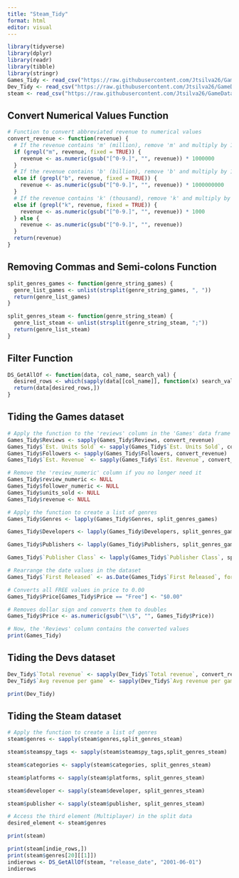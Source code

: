 ---
title: "Steam_Tidy"
format: html
editor: visual
---

```{r}
library(tidyverse)
library(dplyr)
library(readr)
library(tibble)
library(stringr)
Games_Tidy <- read_csv("https://raw.githubusercontent.com/Jtsilva26/GameDataAnalysis/main/Games.csv", show_col_types=FALSE)
Dev_Tidy <- read_csv("https://raw.githubusercontent.com/Jtsilva26/GameDataAnalysis/main/Developer.csv", show_col_types=FALSE)
steam <- read_csv("https://raw.githubusercontent.com/Jtsilva26/GameDataAnalysis/main/steam.csv", col_types = cols(my_date = col_date(format = "%Y-%m-%d")))
```

## Convert Numerical Values Function

```{r}
# Function to convert abbreviated revenue to numerical values
convert_revenue <- function(revenue) {
  # If the revenue contains 'm' (million), remove 'm' and multiply by 1,000,000
  if (grepl("m", revenue, fixed = TRUE)) {
    revenue <- as.numeric(gsub("[^0-9.]", "", revenue)) * 1000000
  }
  # If the revenue contains 'b' (billion), remove 'b' and multiply by 1,000,000,000
  else if (grepl("b", revenue, fixed = TRUE)) {
    revenue <- as.numeric(gsub("[^0-9.]", "", revenue)) * 1000000000
  }
  # If the revenue contains 'k' (thousand), remove 'k' and multiply by 1,000
  else if (grepl("k", revenue, fixed = TRUE)) {
    revenue <- as.numeric(gsub("[^0-9.]", "", revenue)) * 1000
  } else {
    revenue <- as.numeric(gsub("[^0-9.]", "", revenue))
  }
  return(revenue)
}
```

## Removing Commas and Semi-colons Function

```{r}
split_genres_games <- function(genre_string_games) {
  genre_list_games <- unlist(strsplit(genre_string_games, ", "))
  return(genre_list_games)
}

split_genres_steam <- function(genre_string_steam) {
  genre_list_steam <- unlist(strsplit(genre_string_steam, ";"))
  return(genre_list_steam)
}
```

## Filter Function

```{r}
DS_GetAllOf <- function(data, col_name, search_val) {
  desired_rows <- which(sapply(data[[col_name]], function(x) search_val %in% x[[1]]))
  return(data[desired_rows,])
}
```

## Tiding the Games dataset

```{r}
# Apply the function to the 'reviews' column in the 'Games' data frame
Games_Tidy$Reviews <- sapply(Games_Tidy$Reviews, convert_revenue)
Games_Tidy$`Est. Units Sold` <- sapply(Games_Tidy$`Est. Units Sold`, convert_revenue)
Games_Tidy$Followers <- sapply(Games_Tidy$Followers, convert_revenue)
Games_Tidy$`Est. Revenue` <- sapply(Games_Tidy$`Est. Revenue`, convert_revenue)

# Remove the 'review_numeric' column if you no longer need it
Games_Tidy$review_numeric <- NULL
Games_Tidy$follower_numeric <- NULL
Games_Tidy$units_sold <- NULL
Games_Tidy$revenue <- NULL

# Apply the function to create a list of genres
Games_Tidy$Genres <- lapply(Games_Tidy$Genres, split_genres_games)

Games_Tidy$Developers <- lapply(Games_Tidy$Developers, split_genres_games)

Games_Tidy$Publishers <- lapply(Games_Tidy$Publishers, split_genres_games)

Games_Tidy$`Publisher Class` <- lapply(Games_Tidy$`Publisher Class`, split_genres_games)

# Rearrange the date values in the dataset
Games_Tidy$`First Released` <- as.Date(Games_Tidy$`First Released`, format = "%b %d, %Y")

# Converts all FREE values in price to 0.00
Games_Tidy$Price[Games_Tidy$Price == "Free"] <- "$0.00"

# Removes dollar sign and converts them to doubles
Games_Tidy$Price <- as.numeric(gsub("\\$", "", Games_Tidy$Price))

# Now, the 'Reviews' column contains the converted values
print(Games_Tidy)
```

## Tiding the Devs dataset

```{r}
Dev_Tidy$`Total revenue` <- sapply(Dev_Tidy$`Total revenue`, convert_revenue)
Dev_Tidy$`Avg revenue per game` <- sapply(Dev_Tidy$`Avg revenue per game`, convert_revenue)

print(Dev_Tidy)
```

## Tiding the Steam dataset

```{r}
# Apply the function to create a list of genres
steam$genres <- sapply(steam$genres,split_genres_steam)

steam$steamspy_tags <- sapply(steam$steamspy_tags,split_genres_steam)

steam$categories <- sapply(steam$categories, split_genres_steam)

steam$platforms <- sapply(steam$platforms, split_genres_steam)

steam$developer <- sapply(steam$developer, split_genres_steam)

steam$publisher <- sapply(steam$publisher, split_genres_steam)

# Access the third element (Multiplayer) in the split data
desired_element <- steam$genres

print(steam)
```

```{r}
print(steam[indie_rows,])
print(steam$genres[20][[1]])
indierows <- DS_GetAllOf(steam, "release_date", "2001-06-01")
indierows
```
